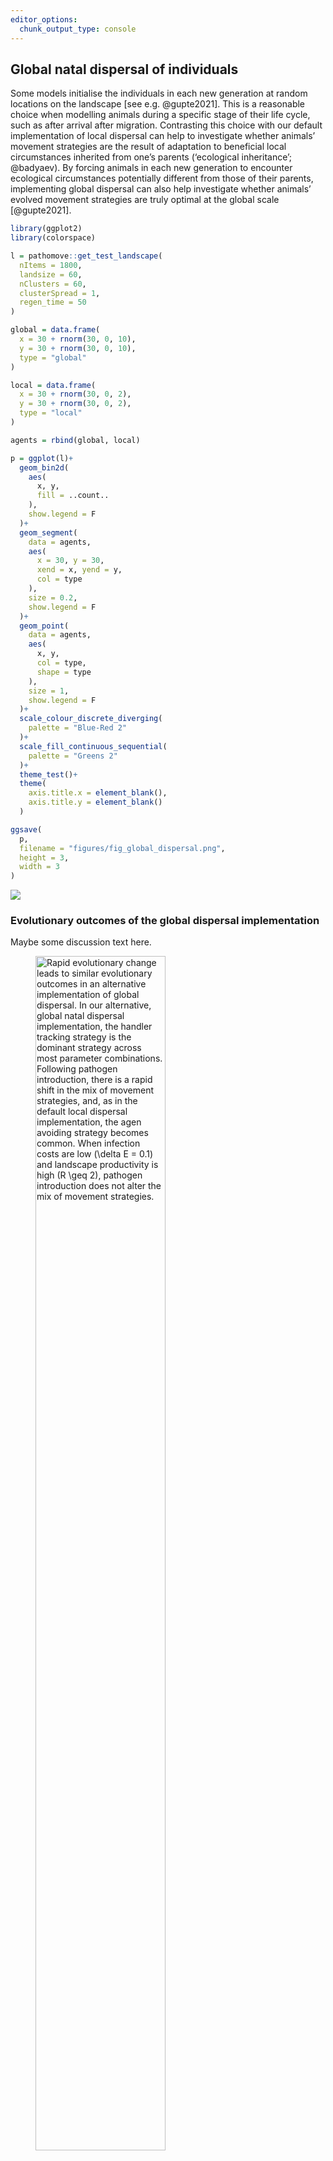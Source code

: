 ```yaml
---
editor_options: 
  chunk_output_type: console
---
```


## Global natal dispersal of individuals

Some models initialise the individuals in each new generation at random locations on the landscape [see e.g. @gupte2021].
This is a reasonable choice when modelling animals during a specific stage of their life cycle, such as after arrival after migration.
Contrasting this choice with our default implementation of local dispersal can help to investigate whether animals' movement strategies are the result of adaptation to beneficial local circumstances inherited from one's parents ('ecological inheritance'; @badyaev).
By forcing animals in each new generation to encounter ecological circumstances potentially different from those of their parents, implementing global dispersal can also help investigate whether animals' evolved movement strategies are truly optimal at the global scale [@gupte2021].

```r
library(ggplot2)
library(colorspace)
```

```r
l = pathomove::get_test_landscape(
  nItems = 1800,
  landsize = 60,
  nClusters = 60,
  clusterSpread = 1,
  regen_time = 50
)

global = data.frame(
  x = 30 + rnorm(30, 0, 10),
  y = 30 + rnorm(30, 0, 10),
  type = "global"
)

local = data.frame(
  x = 30 + rnorm(30, 0, 2),
  y = 30 + rnorm(30, 0, 2),
  type = "local"
)

agents = rbind(global, local)
```

```r
p = ggplot(l)+
  geom_bin2d(
    aes(
      x, y,
      fill = ..count..
    ),
    show.legend = F
  )+
  geom_segment(
    data = agents,
    aes(
      x = 30, y = 30,
      xend = x, yend = y,
      col = type
    ),
    size = 0.2,
    show.legend = F
  )+
  geom_point(
    data = agents,
    aes(
      x, y,
      col = type,
      shape = type
    ),
    size = 1,
    show.legend = F
  )+
  scale_colour_discrete_diverging(
    palette = "Blue-Red 2"
  )+
  scale_fill_continuous_sequential(
    palette = "Greens 2"
  )+
  theme_test()+
  theme(
    axis.title.x = element_blank(),
    axis.title.y = element_blank()
  )

ggsave(
  p,
  filename = "figures/fig_global_dispersal.png",
  height = 3,
  width = 3
)
```

![](figures/fig_global_dispersal.png)

### Evolutionary outcomes of the global dispersal implementation

Maybe some discussion text here.

![**Rapid evolutionary change leads to similar evolutionary outcomes in an alternative implementation of global dispersal.** In our alternative, global natal dispersal implementation, the handler tracking strategy is the dominant strategy across most parameter combinations. Following pathogen introduction, there is a rapid shift in the mix of movement strategies, and, as in the default local dispersal implementation, the agen avoiding strategy becomes common. When infection costs are low ($\delta E$ = 0.1) and landscape productivity is high ($R \geq$ 2), pathogen introduction does not alter the mix of movement strategies.](figures/fig_evo_change_global_dispersal.png){ width=70% }

### Ecological consequences in the percentage cost implementation

Maybe some text here.

![**Little to no change in ecological outcomes when implementing global dispersal.**](figures/fig_eco_change_global.png){ width=70% }
